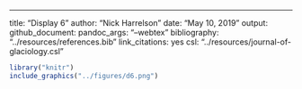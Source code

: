 ---
title: "Display 6 "
author: "Nick Harrelson"
date: "May 10, 2019"
output: 
  github_document: 
    pandoc_args: "--webtex"
bibliography: "../resources/references.bib"
link_citations: yes
csl: "../resources/journal-of-glaciology.csl"



```r
library("knitr")
include_graphics("../figures/d6.png")
```

